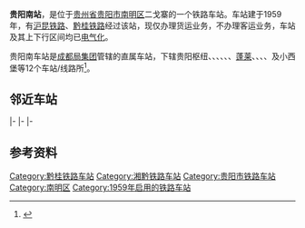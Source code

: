 {{noteTA
|1=zh-cn:始发车次; zh-hk:列車班次;
|2=zh-cn:车次; zh-hk:班次;
}}
{{Infobox China railway station
|车站名称 = 贵阳南站
|图片 = SS3B 5085 20111117.jpg
|图片介绍 = 2011年
|其他名称 = 
|车站拼音 = Guiyangnan
|英文名称 = Guiyangnan Railway Station
|车站代码 = 37598<ref>{{cite book|title=中华人民共和国铁路车站代码（GB/T 10302-2010）|publisher=中国标准出版社|year=2010|isbn=155066140495|ignore-isbn-error=true|pages=13}}</ref>
|电报码 = GNW<ref>{{cite book|author=铁道部电子计算技术中心, 铁道部运输局|title=铁路车站站名代码表：TMIS使用|publisher=中国铁道出版社|location=北京|year=1998|isbn=9787113030995|pages=82}}</ref>
|拼音码 = GYN
|address = [[贵州省|贵州省]][[贵阳市|贵阳市]][[南明区|南明区]]二戈寨
|坐标 = {{coord|26.495169|106.726097|display=inline,title}}
|归属 = [[成都铁路局|成都铁路局]]
|线路 = [[沪昆铁路|沪昆铁路]]（龙南线）、[[黔桂铁路|黔桂铁路]]
|车站等级 = [[特等站_(中铁)|特等站]]
}}
'''贵阳南站'''，是位于[[贵州省|贵州省]][[贵阳市|贵阳市]][[南明区|南明区]]二戈寨的一个铁路车站。车站建于1959年，有[[沪昆铁路|沪昆铁路]]、[[黔桂铁路|黔桂铁路]]经过该站，现仅办理货运业务，不办理客运业务，车站及其上下行区间均已[[电气化|电气化]]。

贵阳南车站是[[成都局集团|成都局集团]]管辖的直属车站，下辖贵阳枢纽{{站|龙里}}、{{站|大土}}、{{站|谷立}}、{{站|都拉营}}、{{站|关田}}、{{站|黔灵山}}、[[蓬莱站_(中国)|蓬莱]]、{{站|大关冲}}、{{站|扎佐}}、{{站|改貌}}、{{站|南岳山}}及小西堡等12个车站/线路所<ref>{{cite news|title=贵阳南站开展防汛排查整治|url=http://www.gywb.cn/system/2020/04/06/030432352.shtml|work=贵阳晚报|publisher=贵阳网|date=2020-04-06|accessdate=2020-07-21|archive-date=2020-07-21|archive-url=https://web.archive.org/web/20200721161922/http://www.gywb.cn/system/2020/04/06/030432352.shtml|dead-url=no}}</ref>。

== 邻近车站 ==
{{start rail box|[[File:China_Railways.svg|16px]] [[中国铁路|中国铁路]]}}
{{s-inop|[[谷立站|谷立站]]|{{站|龙里}}方向}}
{{s-line|[[沪昆铁路|沪昆铁路]]（龙南线）<br />← 6km 贵阳南站 8km →}}
{{s-inop|[[贵阳西站|贵阳西站]]|{{站|昆明}}方向}}
|-
{{s-inop|[[关田站|关田站]]|{{站|珞璜}}方向}}
{{s-line|[[川黔铁路|川黔铁路]]货车外绕线<br />← 6km 贵阳南站{{0}} {{0}} {{0}} {{0}} }}
{{Terminus}}
|-
{{s-inop|[[改貌站|改貌站]]}}
{{s-line|下到场联络线<br />← 3km 贵阳南站{{0}} {{0}} {{0}} {{0}} }}
{{Terminus}}
|-
{{Terminus}}
{{s-line|贵阳东线<br />{{0}} {{0}} {{0}} {{0}} 贵阳南站 4km →}}
{{s-inop|[[南岳山站|南岳山站]]}}
{{end box}}

==参考资料==
{{commonscat|Guiyangnan Railway Station}}
{{reflist}}

{{中国铁路特等站|成}}
{{沪昆线}}
{{川黔铁路}}
{{黔桂铁路}}
{{贵阳市公共交通}}
{{铁路车站小作品}}
{{贵州小作品}}

[[Category:黔桂铁路车站|Category:黔桂铁路车站]]
[[Category:湘黔铁路车站|Category:湘黔铁路车站]]
[[Category:贵阳市铁路车站|Category:贵阳市铁路车站]]
[[Category:南明区|Category:南明区]]
[[Category:1959年启用的铁路车站|Category:1959年启用的铁路车站]]